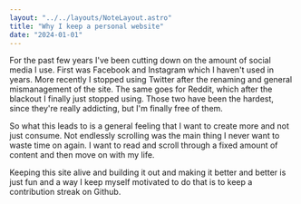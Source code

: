 ```yaml
---
layout: "../../layouts/NoteLayout.astro"
title: "Why I keep a personal website"
date: "2024-01-01"
---
```


For the past few years I've been cutting down on the amount of social media I use.
First was Facebook and Instagram which I haven't used in years.
More recently I stopped using Twitter after the renaming and general mismanagement of the site. 
The same goes for Reddit, which after the blackout I finally just stopped using.
Those two have been the hardest, since they're really addicting, but I'm finally free of them.

So what this leads to is a general feeling that I want to create more and not just consume.
Not endlessly scrolling was the main thing I never want to waste time on again.
I want to read and scroll through a fixed amount of content and then move on with my life.

Keeping this site alive and building it out and making it better and better is just fun and a way I keep myself motivated to do that is to keep a contribution streak on Github.